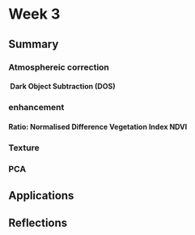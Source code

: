 # Week 3

## Summary

### Atmosphereic correction

####  Dark Object Subtraction (DOS)

### enhancement
####  Ratio: Normalised Difference Vegetation Index NDVI

### Texture

### PCA



## Applications

## Reflections
